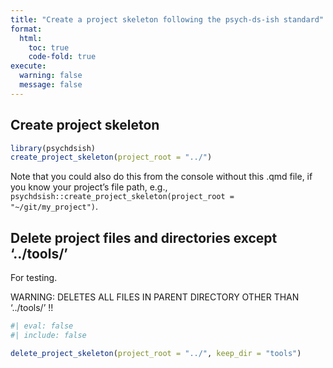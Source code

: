 ```yaml
---
title: "Create a project skeleton following the psych-ds-ish standard"
format:
  html:
    toc: true
    code-fold: true
execute:
  warning: false
  message: false
---
```


## Create project skeleton

```r

library(psychdsish)
create_project_skeleton(project_root = "../")

```

Note that you could also do this from the console without this .qmd file, if you know your project's file path, e.g., `psychdsish::create_project_skeleton(project_root = "~/git/my_project")`.

## Delete project files and directories except '../tools/'

For testing. 

WARNING: DELETES ALL FILES IN PARENT DIRECTORY OTHER THAN '../tools/' !!

```r
#| eval: false
#| include: false

delete_project_skeleton(project_root = "../", keep_dir = "tools")

```
